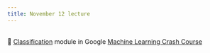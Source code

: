 ```yaml
---
title: November 12 lecture
---
```


\
📖 [Classification](https://developers.google.com/machine-learning/crash-course/classification) module in Google [Machine Learning Crash Course](https://developers.google.com/machine-learning/crash-course/linear-regression)
